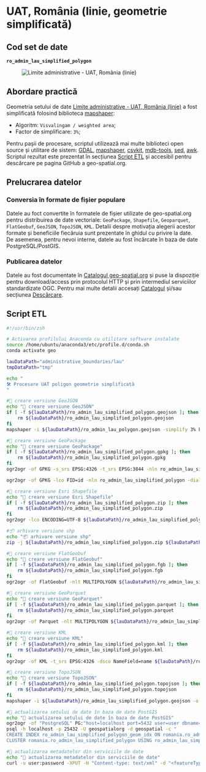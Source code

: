 
# UAT, România  (linie, geometrie simplificată)

## Cod set de date

**`ro_admin_lau_simplified_polygon`**

<figure style={{ textAlign: "center" }}>
  <img src='https://services.geo-spatial.org/data/thumbnails/administrative-boundaries/lau/ro-admin-lau-simplified-line.svg' alt="Limite administrative - UAT, România (linie)" />
</figure>

## Abordare practică

Geometria setului de date [Limite administrative - UAT, România (linie)](https://services.geo-spatial.org/geonetwork/srv/eng/catalog.search#/metadata/e4d24e1e-f749-4425-806f-1c33dabd20f2) a fost simplificată folosind biblioteca [mapshaper](https://mapshaper.org/):
* Algoritm: `Visvalingam / weighted area`;
* Factor de simplificare: `3%`;

Pentru pașii de procesare, scriptul utilizează mai multe biblioteci open source și utilitare de sistem: [GDAL](https://gdal.org), [mapshaper](https://mapshaper.org/), [csvkit](https://csvkit.readthedocs.io/en/latest/), [mdb-tools](https://mdbtools.github.io/), [sed](https://www.gnu.org/software/sed/manual/sed.html), [awk](https://www.gnu.org/software/gawk/manual/gawk.html). Scriptul rezultat este prezentat în secțiunea [Script ETL](#script-etl) și accesibil pentru descărcare pe pagina GitHub a geo-spatial.org.

## Prelucrarea datelor

### Conversia în formate de fișier populare

Datele au foct convertite în formatele de fișier utilizate de geo-spatial.org pentru distribuirea de date vectoriale: `GeoPackage`, `Shapefile`, `Geoparquet`, `FlatGeobuf`, `GeoJSON`, `TopoJSON`, `KML`. Detalii despre motivația alegerii acestor formate și beneficiile fiecăruia sunt prezentate în ghidul cu privire la date. De asemenea, pentru nevoi interne, datele au fost încărcate în baza de date PostgreSQL/PostGIS.

### Publicarea datelor

Datele au fost documentate în [Catalogul geo-spatial.org](https://services.geo-spatial.org/geonetwork/srv/eng/catalog.search#/metadata/f00bfc1b-aba6-4f26-a81a-dba0e188a6b7) și puse la dispoziție pentru download/access prin protocolul HTTP și prin intermediul serviciilor standardizate OGC. Pentru mai multe detalii accesați [Catalogul](https://services.geo-spatial.org/geonetwork/srv/eng/catalog.search#/metadata/f00bfc1b-aba6-4f26-a81a-dba0e188a6b7) și/sau secțiunea [Descărcare](../../../descarcare/date/administrative-boundaries).

## Script ETL

```bash title="ro_admin_lau_simplified_polygon.sh"
#!/usr/bin/zsh

# Activarea profilului Anaconda cu utilitare software instalate
source /home/ubuntu/anaconda3/etc/profile.d/conda.sh
conda activate geo

lauDataPath="administrative_boundaries/lau"
tmpDataPath="tmp"

echo "
🛠 Procesare UAT poligon geometrie simplificată
"

#💾 creare versiune GeoJSON
echo "💾 creare versiune GeoJSON"
if [ -f ${lauDataPath}/ro_admin_lau_simplified_polygon.geojson ]; then
    rm ${lauDataPath}/ro_admin_lau_simplified_polygon.geojson
fi
mapshaper -i ${lauDataPath}/ro_admin_lau_polygon.geojson -simplify 3% keep-shapes -o ${lauDataPath}/ro_admin_lau_simplified_polygon.geojson

#💾 creare versiune GeoPackage
echo "💾 creare versiune GeoPackage"
if [ -f ${lauDataPath}/ro_admin_lau_simplified_polygon.gpkg ]; then
    rm ${lauDataPath}/ro_admin_lau_simplified_polygon.gpkg
fi
ogr2ogr -of GPKG -s_srs EPSG:4326 -t_srs EPSG:3844 -nln ro_admin_lau_simplified_polygon_int ${lauDataPath}/ro_admin_lau_simplified_polygon_int.gpkg ${lauDataPath}/ro_admin_lau_simplified_polygon.geojson

ogr2ogr -of GPKG -lco FID=id -nln ro_admin_lau_simplified_polygon -dialect sqlite -sql "SELECT geom AS geometry, * FROM ro_admin_lau_simplified_polygon_int" ${lauDataPath}/ro_admin_lau_simplified_polygon.gpkg ${lauDataPath}/ro_admin_lau_simplified_polygon_int.gpkg

#💾 creare versiune Esri Shapefile
echo "💾 creare versiune Esri Shapefile"
if [ -f ${lauDataPath}/ro_admin_lau_simplified_polygon.zip ]; then
    rm ${lauDataPath}/ro_admin_lau_simplified_polygon.zip
fi
ogr2ogr -lco ENCODING=UTF-8 ${lauDataPath}/ro_admin_lau_simplified_polygon.shp ${lauDataPath}/ro_admin_lau_simplified_polygon.gpkg

#📦 arhivare versiune shp
echo "📦 arhivare versiune shp"
zip -j ${lauDataPath}/ro_admin_lau_simplified_polygon.zip ${lauDataPath}/ro_admin_lau_simplified_polygon.dbf ${lauDataPath}/ro_admin_lau_simplified_polygon.shp ${lauDataPath}/ro_admin_lau_simplified_polygon.prj ${lauDataPath}/ro_admin_lau_simplified_polygon.shx ${lauDataPath}/ro_admin_lau_simplified_polygon.cpg

#💾 creare versiune FlatGeobuf
echo "💾 creare versiune FlatGeobuf"
if [ -f ${lauDataPath}/ro_admin_lau_simplified_polygon.fgb ]; then
    rm ${lauDataPath}/ro_admin_lau_simplified_polygon.fgb
fi
ogr2ogr -of FlatGeobuf -nlt MULTIPOLYGON ${lauDataPath}/ro_admin_lau_simplified_polygon.fgb ${lauDataPath}/ro_admin_lau_simplified_polygon.gpkg

#💾 creare versiune GeoParquet
echo "💾 creare versiune GeoParquet"
if [ -f ${lauDataPath}/ro_admin_lau_simplified_polygon.parquet ]; then
    rm ${lauDataPath}/ro_admin_lau_simplified_polygon.parquet
fi
ogr2ogr -of Parquet -nlt MULTIPOLYGON ${lauDataPath}/ro_admin_lau_simplified_polygon.parquet ${lauDataPath}/ro_admin_lau_simplified_polygon.gpkg

#💾 creare versiune KML
echo "💾 creare versiune KML"
if [ -f ${lauDataPath}/ro_admin_lau_simplified_polygon.kml ]; then
    rm ${lauDataPath}/ro_admin_lau_simplified_polygon.kml
fi
ogr2ogr -of KML -t_srs EPSG:4326 -dsco NameField=name ${lauDataPath}/ro_admin_lau_simplified_polygon.kml ${lauDataPath}/ro_admin_lau_simplified_polygon.gpkg

#💾 creare versiune TopoJSON
echo "💾 creare versiune TopoJSON"
if [ -f ${lauDataPath}/ro_admin_lau_simplified_polygon.topojson ]; then
    rm ${lauDataPath}/ro_admin_lau_simplified_polygon.topojson
fi
mapshaper -i ${lauDataPath}/ro_admin_lau_simplified_polygon.geojson -o format=topojson ${lauDataPath}/ro_admin_lau_simplified_polygon.topojson

#💾 actualizarea setului de date în baza de date PostGIS
echo "💾 actualizarea setului de date în baza de date PostGIS"
ogr2ogr -of "PostgreSQL" PG:"host=localhost port=5432 user=user dbname=geospatial password=password" -lco schema=romania -lco GEOMETRY_NAME=geom -lco overwrite=yes  -lco LAUNDER=NO -nlt MULTIPOLYGON ${lauDataPath}/ro_admin_lau_simplified_polygon.gpkg ro_admin_lau_simplified_polygon -skipfailures -overwrite
psql -h localhost -p 25432 -U geospatialorg -d geospatial -c "
CREATE INDEX ro_admin_lau_simplified_polygon_geom_idx ON romania.ro_admin_lau_simplified_polygon USING GIST (geom);
CLUSTER romania.ro_admin_lau_simplified_polygon USING ro_admin_lau_simplified_polygon_geom_idx;"

#💾 actualizarea metadatelor din serviciile de date
echo "💾 actualizarea metadatelor din serviciile de date"
curl -u user:password -XPUT -H "Content-type: text/xml" -d "<featureType><abstract>Set de date este derivat din stratul "Limite administrative - UAT, România (poligon)". Geometria originală a fost simplificată pentru scenariile în care este nevoie de o afișare rapidă a datelor sau reprezentarea la scări mici (ex: aplicații cartografice web). Actualizare 05.05.2025.</abstract><enabled>true</enabled></featureType>" http://localhost:8080/geoserver/rest/workspaces/limite-administrative/datastores/romania/featuretypes/ro_admin_lau_simplified_polygon
```
